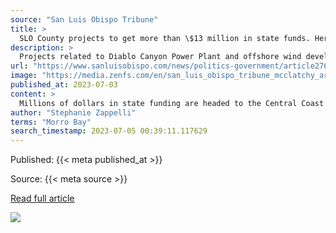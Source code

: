 ```yaml
---
source: "San Luis Obispo Tribune"
title: >
  SLO County projects to get more than \$13 million in state funds. Here’s where money will go
description: >
  Projects related to Diablo Canyon Power Plant and offshore wind development are among those slated to receive state funding.
url: "https://www.sanluisobispo.com/news/politics-government/article276977303.html"
image: "https://media.zenfs.com/en/san_luis_obispo_tribune_mcclatchy_articles_722/f0f4c3418bd3f38b511e92f274b56973"
published_at: 2023-07-03
content: >
  Millions of dollars in state funding are headed to the Central Coast to support projects related to energy development, land preservation, storm repairs and more.  San Luis Obispo County will receive… [+5488 chars]
author: "Stephanie Zappelli"
terms: "Morro Bay"
search_timestamp: 2023-07-05 00:39:11.117629
---
```



Published: {{< meta published_at >}}


Source: {{< meta source >}}


[Read full article]({{< meta url >}}){target='_blank'}



![](`r rmarkdown::metadata$image[1]`)
